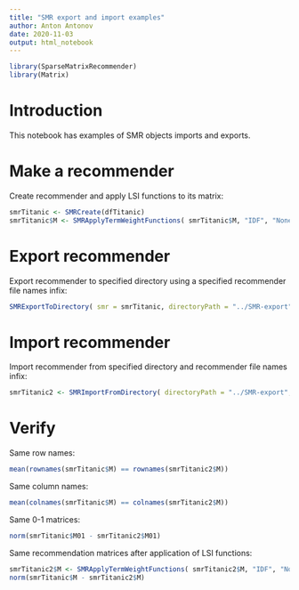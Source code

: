 ```yaml
---
title: "SMR export and import examples"
author: Anton Antonov
date: 2020-11-03
output: html_notebook
---
```


```r
library(SparseMatrixRecommender)
library(Matrix)
```

# Introduction

This notebook has examples of SMR objects imports and exports.

# Make a recommender

Create recommender and apply LSI functions to its matrix:

```r
smrTitanic <- SMRCreate(dfTitanic)
smrTitanic$M <- SMRApplyTermWeightFunctions( smrTitanic$M, "IDF", "None", "Cosine" )
```

# Export recommender

Export recommender to specified directory using a specified recommender file names infix:

```r
SMRExportToDirectory( smr = smrTitanic, directoryPath = "../SMR-export", dataNameInfix = "Titanic" )
```


# Import recommender

Import recommender from specified directory and recommender file names infix:

```r
smrTitanic2 <- SMRImportFromDirectory( directoryPath = "../SMR-export", dataNameInfix = "Titanic" )
```

# Verify

Same row names:

```r
mean(rownames(smrTitanic$M) == rownames(smrTitanic2$M))
```

Same column names:

```r
mean(colnames(smrTitanic$M) == colnames(smrTitanic2$M))
```

Same 0-1 matrices:

```r
norm(smrTitanic$M01 - smrTitanic2$M01)
```

Same recommendation matrices after application of LSI functions:

```r
smrTitanic2$M <- SMRApplyTermWeightFunctions( smrTitanic2$M, "IDF", "None", "Cosine")
norm(smrTitanic$M - smrTitanic2$M)
```

